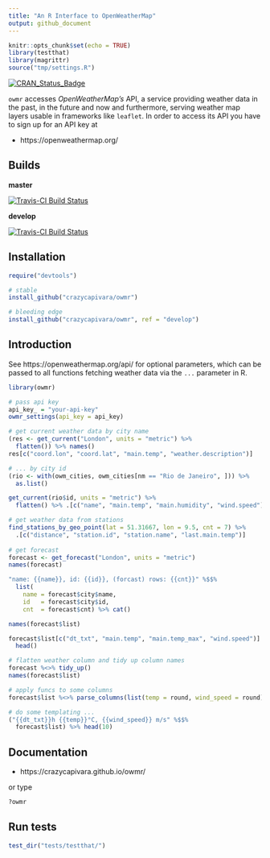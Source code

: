 ```yaml
---
title: "An R Interface to OpenWeatherMap"
output: github_document
---
```


```r
knitr::opts_chunk$set(echo = TRUE)
library(testthat)
library(magrittr)
source("tmp/settings.R")
```

[![CRAN_Status_Badge](http://www.r-pkg.org/badges/version/owmr)](http://cran.r-project.org/package=owmr)

`owmr` accesses _OpenWeatherMap's_ API, a service providing weather data in the past, in the future and now and furthermore, serving weather map layers usable in frameworks like `leaflet`. In order to access its API you have to sign up for an API key at

* https://openweathermap.org/

## Builds

__master__

[![Travis-CI Build Status](https://travis-ci.org/crazycapivara/owmr.svg?branch=master)](https://travis-ci.org/crazycapivara/owmr)

__develop__

[![Travis-CI Build Status](https://travis-ci.org/crazycapivara/owmr.svg?branch=develop)](https://travis-ci.org/crazycapivara/owmr)

## Installation

```r
require("devtools")

# stable
install_github("crazycapivara/owmr")

# bleeding edge
install_github("crazycapivara/owmr", ref = "develop")
```

## Introduction

See https://openweathermap.org/api/ for optional parameters, which can be passed to all functions fetching weather data via the `...` parameter in R. 

```r
library(owmr)

# pass api key
api_key_ = "your-api-key"
owmr_settings(api_key = api_key)

# get current weather data by city name
(res <- get_current("London", units = "metric") %>%
  flatten()) %>% names()
res[c("coord.lon", "coord.lat", "main.temp", "weather.description")]

# ... by city id
(rio <- with(owm_cities, owm_cities[nm == "Rio de Janeiro", ])) %>%
  as.list()

get_current(rio$id, units = "metric") %>%
  flatten() %>% .[c("name", "main.temp", "main.humidity", "wind.speed")]

# get weather data from stations
find_stations_by_geo_point(lat = 51.31667, lon = 9.5, cnt = 7) %>% 
  .[c("distance", "station.id", "station.name", "last.main.temp")]
  
# get forecast
forecast <- get_forecast("London", units = "metric")
names(forecast)

"name: {{name}}, id: {{id}}, (forcast) rows: {{cnt}}" %$$%
  list(
    name = forecast$city$name,
    id   = forecast$city$id,
    cnt  = forecast$cnt) %>% cat()

names(forecast$list)

forecast$list[c("dt_txt", "main.temp", "main.temp_max", "wind.speed")] %>%
  head()

# flatten weather column and tidy up column names
forecast %<>% tidy_up()
names(forecast$list)

# apply funcs to some columns  
forecast$list %<>% parse_columns(list(temp = round, wind_speed = round))

# do some templating ...
("{{dt_txt}}h {{temp}}°C, {{wind_speed}} m/s" %$$%
  forecast$list) %>% head(10)
```

## Documentation

* https://crazycapivara.github.io/owmr/

or type

```r
?owmr
```

## Run tests
```r
test_dir("tests/testthat/")
```
